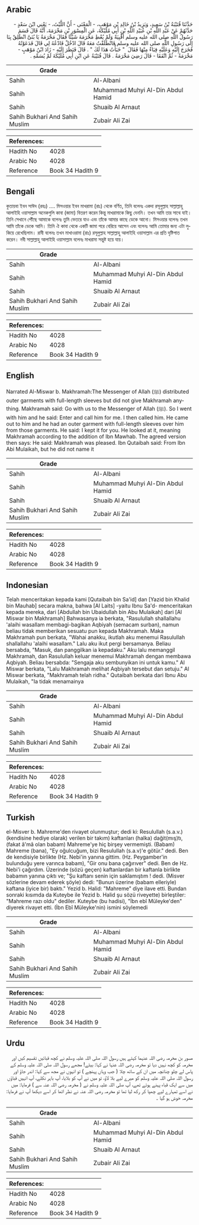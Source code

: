 ## Arabic


<div dir="rtl" lang="ar" style={{fontSize:'larger',backgroundColor:'#f8f9fa',padding:20}}>
حَدَّثَنَا قُتَيْبَةُ بْنُ سَعِيدٍ، وَيَزِيدُ بْنُ خَالِدِ بْنِ مَوْهَبٍ، - الْمَعْنَى - أَنَّ اللَّيْثَ، - يَعْنِي ابْنَ سَعْدٍ - حَدَّثَهُمْ عَنْ عَبْدِ اللَّهِ بْنِ عُبَيْدِ اللَّهِ بْنِ أَبِي مُلَيْكَةَ، عَنِ الْمِسْوَرِ بْنِ مَخْرَمَةَ، أَنَّهُ قَالَ قَسَمَ رَسُولُ اللَّهِ صلى الله عليه وسلم أَقْبِيَةً وَلَمْ يُعْطِ مَخْرَمَةَ شَيْئًا فَقَالَ مَخْرَمَةُ يَا بُنَىَّ انْطَلِقْ بِنَا إِلَى رَسُولِ اللَّهِ صلى الله عليه وسلم فَانْطَلَقْتُ مَعَهُ قَالَ ادْخُلْ فَادْعُهُ لِي قَالَ فَدَعَوْتُهُ فَخَرَجَ إِلَيْهِ وَعَلَيْهِ قِبَاءٌ مِنْهَا فَقَالَ ‏ "‏ خَبَأْتُ هَذَا لَكَ ‏"‏ ‏.‏ قَالَ فَنَظَرَ إِلَيْهِ - زَادَ ابْنُ مَوْهَبٍ - مَخْرَمَةُ - ثُمَّ اتَّفَقَا - قَالَ رَضِيَ مَخْرَمَةُ ‏.‏ قَالَ قُتَيْبَةُ عَنِ ابْنِ أَبِي مُلَيْكَةَ لَمْ يُسَمِّهِ ‏.‏
</div>
<div style={{backgroundColor:'#f8f9fa',padding:20, marginBottom: 10}}><table> <thead> <tr> <th>Grade</th> <th></th> </tr> </thead> <tbody> <tr><td>Sahih</td><td>Al-Albani</td></tr><tr><td>Sahih</td><td>Muhammad Muhyi Al-Din Abdul Hamid</td></tr><tr><td>Sahih</td><td>Shuaib Al Arnaut</td></tr><tr><td>Sahih Bukhari And Sahih Muslim</td><td>Zubair Ali Zai</td></tr></tbody></table><table> <thead> <tr> <th>References:</th> <th></th> </tr> </thead> <tbody><tr><td>Hadith No</td><td>4028</td></tr><tr><td>Arabic No</td><td>4028</td></tr><tr><td>Reference</td><td>Book 34 Hadith 9</td></tr></tbody></table></div>

## Bengali


<div dir="ltr" lang="bn" style={{fontSize:'larger',backgroundColor:'#f8f9fa',padding:20}}>
কুতায়বা ইবন সাঈদ (রহঃ) .... মিসওয়ার ইবন মাখরামা (রাঃ) থেকে বর্ণিত, তিনি বলেনঃ একদা রসূলুল্লাহ সাল্লাল্লাহু আলাইহি ওয়াসাল্লাম অনেকগুলি কাবা (জামা) বিতরণ করেন কিন্তু মাখরামাকে কিছু দেননি। তখন আমি তার সাথে যাই। তিনি সেখানে পৌঁছে আমাকে বলেনঃ তুমি ভেতরে যাও এবং তাঁকে আমার কাছে ডেকে আনো। মিসওয়ার বলেনঃ তখন আমি তাঁকে ডেকে আনি। তিনি ঐ কাবা থেকে একটি জামা পরে বেরিয়ে আসেন এবং বলেনঃ আমি তোমার জন্য এটা লুকিয়ে রেখেছিলাম। রাবী বলেনঃ তখন মাখাওরামা (রাঃ) রসূলুল্লাহ সাল্লাল্লাহু আলাইহি ওয়াসাল্লাম এর প্রতি দৃষ্টিপাত করেন। নবী সাল্লাল্লাহু আলাইহি ওয়াসাল্লাম বলেনঃ মাখরামা সন্তুষ্ট হয়ে যায়।
</div>
<div style={{backgroundColor:'#f8f9fa',padding:20, marginBottom: 10}}><table> <thead> <tr> <th>Grade</th> <th></th> </tr> </thead> <tbody> <tr><td>Sahih</td><td>Al-Albani</td></tr><tr><td>Sahih</td><td>Muhammad Muhyi Al-Din Abdul Hamid</td></tr><tr><td>Sahih</td><td>Shuaib Al Arnaut</td></tr><tr><td>Sahih Bukhari And Sahih Muslim</td><td>Zubair Ali Zai</td></tr></tbody></table><table> <thead> <tr> <th>References:</th> <th></th> </tr> </thead> <tbody><tr><td>Hadith No</td><td>4028</td></tr><tr><td>Arabic No</td><td>4028</td></tr><tr><td>Reference</td><td>Book 34 Hadith 9</td></tr></tbody></table></div>

## English


<div dir="ltr" lang="en" style={{fontSize:'larger',backgroundColor:'#f8f9fa',padding:20}}>
Narrated Al-Miswar b. Makhramah:The Messenger of Allah (ﷺ) distributed outer garments with full-length sleeves but did not give Makhramah anything. Makhramah said: Go with us to the Messenger of Allah (ﷺ). So I went with him and he said: Enter and call him for me. I then called him. He came out to him and he had an outer garment with full-length sleeves over him from those garments. He said: I kept it for you. He looked at it, meaning Makhramah according to the addition of Ibn Mawhab. The agreed version then says: He said: Makhramah was pleased. Ibn Qutaibah said: From Ibn Abi Mulaikah, but he did not name it
</div>
<div style={{backgroundColor:'#f8f9fa',padding:20, marginBottom: 10}}><table> <thead> <tr> <th>Grade</th> <th></th> </tr> </thead> <tbody> <tr><td>Sahih</td><td>Al-Albani</td></tr><tr><td>Sahih</td><td>Muhammad Muhyi Al-Din Abdul Hamid</td></tr><tr><td>Sahih</td><td>Shuaib Al Arnaut</td></tr><tr><td>Sahih Bukhari And Sahih Muslim</td><td>Zubair Ali Zai</td></tr></tbody></table><table> <thead> <tr> <th>References:</th> <th></th> </tr> </thead> <tbody><tr><td>Hadith No</td><td>4028</td></tr><tr><td>Arabic No</td><td>4028</td></tr><tr><td>Reference</td><td>Book 34 Hadith 9</td></tr></tbody></table></div>

## Indonesian


<div dir="ltr" lang="id" style={{fontSize:'larger',backgroundColor:'#f8f9fa',padding:20}}>
Telah menceritakan kepada kami [Qutaibah bin Sa'id] dan [Yazid bin Khalid bin Mauhab] secara makna, bahwa [Al Laits] -yaitu Ibnu Sa'd- menceritakan kepada mereka, dari [Abdullah bin Ubaidullah bin Abu Mulaikah] dari [Al Miswar bin Makhramah] Bahwasanya ia berkata, "Rasulullah shallallahu 'alaihi wasallam membagi-bagikan Aqbiyah (semacam surban), namun beliau tidak memberikan sesuatu pun kepada Makhramah. Maka Makhramah pun berkata, "Wahai anakku, ikutlah aku menemui Rasulullah shallallahu 'alaihi wasallam." Lalu aku ikut pergi bersamanya. Beliau bersabda, "Masuk, dan panggilkan ia kepadaku." Aku lalu memanggil Makhramah, dan Rasulullah keluar menemui Makhramah dengan membawa Aqbiyah. Beliau bersabda: "Sengaja aku sembunyikan ini untuk kamu." Al Miswar berkata, "Lalu Makhramah melihat Aqbiyah tersebut dan setuju." Al Miswar berkata, "Makhramah telah ridha." Qutaibah berkata dari Ibnu Abu Mulaikah, "Ia tidak menamainya
</div>
<div style={{backgroundColor:'#f8f9fa',padding:20, marginBottom: 10}}><table> <thead> <tr> <th>Grade</th> <th></th> </tr> </thead> <tbody> <tr><td>Sahih</td><td>Al-Albani</td></tr><tr><td>Sahih</td><td>Muhammad Muhyi Al-Din Abdul Hamid</td></tr><tr><td>Sahih</td><td>Shuaib Al Arnaut</td></tr><tr><td>Sahih Bukhari And Sahih Muslim</td><td>Zubair Ali Zai</td></tr></tbody></table><table> <thead> <tr> <th>References:</th> <th></th> </tr> </thead> <tbody><tr><td>Hadith No</td><td>4028</td></tr><tr><td>Arabic No</td><td>4028</td></tr><tr><td>Reference</td><td>Book 34 Hadith 9</td></tr></tbody></table></div>

## Turkish


<div dir="ltr" lang="tr" style={{fontSize:'larger',backgroundColor:'#f8f9fa',padding:20}}>
el-Misver b. Mahreme'den rivayet olunmuştur; dedi ki: Resulullah (s.a.v.) (kendisine hediye olarak) verilen bir takım) kaftanları (halka) dağit(mış)tı, (fakat â'mâ olan babam) Mahreme'ye hiç birşey vermemişti. (Babam) Mahreme (bana), "Ey oğulcuğum, bizi Resulullah (s.a.v)'e götür." dedi. Ben de kendisiyle birlikte (Hz. Nebi'in yanına gittim. (Hz. Peygamber'in bulunduğu yere varınca babam), "Gir onu bana çağırıver" dedi. Ben de Hz. Nebi'i çağırdım. Üzerinde (sözü geçen) kaftanlardan bir kaftanla birlikte babamın yanına çıktı ve; "Şu kaftanı senin için saklamıştım ! dedi. (Misver sözlerine devam ederek şöyle) dedi: "Bunun üzerine (babam elleriyle) kaftana (iyice bir) baktı." Yezid b. Halid: "Mahreme" diye ilave etti. Bundan sonraki kısımda da Kuteybe ile Yezid b. Halid şu sözü riveyette) birleştiler: "Mahreme razı oldu" dediler. Kuteybe (bu hadisi), "İbn ebî Müleyke'den" diyerek rivayet etti. (İbn Ebî Müleyke'nin) ismini söylemedi
</div>
<div style={{backgroundColor:'#f8f9fa',padding:20, marginBottom: 10}}><table> <thead> <tr> <th>Grade</th> <th></th> </tr> </thead> <tbody> <tr><td>Sahih</td><td>Al-Albani</td></tr><tr><td>Sahih</td><td>Muhammad Muhyi Al-Din Abdul Hamid</td></tr><tr><td>Sahih</td><td>Shuaib Al Arnaut</td></tr><tr><td>Sahih Bukhari And Sahih Muslim</td><td>Zubair Ali Zai</td></tr></tbody></table><table> <thead> <tr> <th>References:</th> <th></th> </tr> </thead> <tbody><tr><td>Hadith No</td><td>4028</td></tr><tr><td>Arabic No</td><td>4028</td></tr><tr><td>Reference</td><td>Book 34 Hadith 9</td></tr></tbody></table></div>

## Urdu


<div dir="rtl" lang="ur" style={{fontSize:'larger',backgroundColor:'#f8f9fa',padding:20}}>
مسور بن مخرمہ رضی اللہ عنہما کہتے ہیں رسول اللہ صلی اللہ علیہ وسلم نے کچھ قبائیں تقسیم کیں اور مخرمہ کو کچھ نہیں دیا تو مخرمہ رضی اللہ عنہا نے کہا: بیٹے! مجھے رسول اللہ صلی اللہ علیہ وسلم کے پاس لے چلو چنانچہ میں ان کے ساتھ چلا ( جب وہاں پہنچے ) تو انہوں نے مجھ سے کہا: اندر جاؤ اور رسول اللہ صلی اللہ علیہ وسلم کو میرے لیے بلا لاؤ، تو میں نے آپ کو بلایا، آپ باہر نکلے، آپ انہیں قباؤں میں سے ایک قباء پہنے ہوئے تھے، آپ صلی اللہ علیہ وسلم نے ( مخرمہ رضی اللہ عنہ سے ) فرمایا: میں نے اسے تمہارے لیے چھپا کر رکھ لیا تھا تو مخرمہ رضی اللہ عنہ نے نظر اٹھا کر اسے دیکھا آپ نے فرمایا: مخرمہ خوش ہو گیا ۔
</div>
<div style={{backgroundColor:'#f8f9fa',padding:20, marginBottom: 10}}><table> <thead> <tr> <th>Grade</th> <th></th> </tr> </thead> <tbody> <tr><td>Sahih</td><td>Al-Albani</td></tr><tr><td>Sahih</td><td>Muhammad Muhyi Al-Din Abdul Hamid</td></tr><tr><td>Sahih</td><td>Shuaib Al Arnaut</td></tr><tr><td>Sahih Bukhari And Sahih Muslim</td><td>Zubair Ali Zai</td></tr></tbody></table><table> <thead> <tr> <th>References:</th> <th></th> </tr> </thead> <tbody><tr><td>Hadith No</td><td>4028</td></tr><tr><td>Arabic No</td><td>4028</td></tr><tr><td>Reference</td><td>Book 34 Hadith 9</td></tr></tbody></table></div>